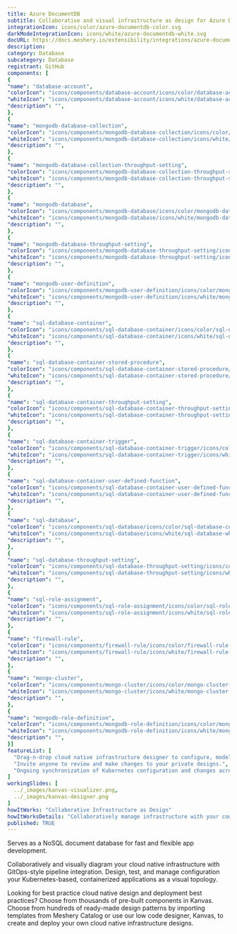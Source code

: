```yaml
---
title: Azure DocumentDB
subtitle: Collaborative and visual infrastructure as design for Azure DocumentDB
integrationIcon: icons/color/azure-documentdb-color.svg
darkModeIntegrationIcon: icons/white/azure-documentdb-white.svg
docURL: https://docs.meshery.io/extensibility/integrations/azure-documentdb
description: 
category: Database
subcategory: Database
registrant: GitHub
components: [
{
"name": "database-account",
"colorIcon": "icons/components/database-account/icons/color/database-account-color.svg",
"whiteIcon": "icons/components/database-account/icons/white/database-account-white.svg",
"description": "",
},
{
"name": "mongodb-database-collection",
"colorIcon": "icons/components/mongodb-database-collection/icons/color/mongodb-database-collection-color.svg",
"whiteIcon": "icons/components/mongodb-database-collection/icons/white/mongodb-database-collection-white.svg",
"description": "",
},
{
"name": "mongodb-database-collection-throughput-setting",
"colorIcon": "icons/components/mongodb-database-collection-throughput-setting/icons/color/mongodb-database-collection-throughput-setting-color.svg",
"whiteIcon": "icons/components/mongodb-database-collection-throughput-setting/icons/white/mongodb-database-collection-throughput-setting-white.svg",
"description": "",
},
{
"name": "mongodb-database",
"colorIcon": "icons/components/mongodb-database/icons/color/mongodb-database-color.svg",
"whiteIcon": "icons/components/mongodb-database/icons/white/mongodb-database-white.svg",
"description": "",
},
{
"name": "mongodb-database-throughput-setting",
"colorIcon": "icons/components/mongodb-database-throughput-setting/icons/color/mongodb-database-throughput-setting-color.svg",
"whiteIcon": "icons/components/mongodb-database-throughput-setting/icons/white/mongodb-database-throughput-setting-white.svg",
"description": "",
},
{
"name": "mongodb-user-definition",
"colorIcon": "icons/components/mongodb-user-definition/icons/color/mongodb-user-definition-color.svg",
"whiteIcon": "icons/components/mongodb-user-definition/icons/white/mongodb-user-definition-white.svg",
"description": "",
},
{
"name": "sql-database-container",
"colorIcon": "icons/components/sql-database-container/icons/color/sql-database-container-color.svg",
"whiteIcon": "icons/components/sql-database-container/icons/white/sql-database-container-white.svg",
"description": "",
},
{
"name": "sql-database-container-stored-procedure",
"colorIcon": "icons/components/sql-database-container-stored-procedure/icons/color/sql-database-container-stored-procedure-color.svg",
"whiteIcon": "icons/components/sql-database-container-stored-procedure/icons/white/sql-database-container-stored-procedure-white.svg",
"description": "",
},
{
"name": "sql-database-container-throughput-setting",
"colorIcon": "icons/components/sql-database-container-throughput-setting/icons/color/sql-database-container-throughput-setting-color.svg",
"whiteIcon": "icons/components/sql-database-container-throughput-setting/icons/white/sql-database-container-throughput-setting-white.svg",
"description": "",
},
{
"name": "sql-database-container-trigger",
"colorIcon": "icons/components/sql-database-container-trigger/icons/color/sql-database-container-trigger-color.svg",
"whiteIcon": "icons/components/sql-database-container-trigger/icons/white/sql-database-container-trigger-white.svg",
"description": "",
},
{
"name": "sql-database-container-user-defined-function",
"colorIcon": "icons/components/sql-database-container-user-defined-function/icons/color/sql-database-container-user-defined-function-color.svg",
"whiteIcon": "icons/components/sql-database-container-user-defined-function/icons/white/sql-database-container-user-defined-function-white.svg",
"description": "",
},
{
"name": "sql-database",
"colorIcon": "icons/components/sql-database/icons/color/sql-database-color.svg",
"whiteIcon": "icons/components/sql-database/icons/white/sql-database-white.svg",
"description": "",
},
{
"name": "sql-database-throughput-setting",
"colorIcon": "icons/components/sql-database-throughput-setting/icons/color/sql-database-throughput-setting-color.svg",
"whiteIcon": "icons/components/sql-database-throughput-setting/icons/white/sql-database-throughput-setting-white.svg",
"description": "",
},
{
"name": "sql-role-assignment",
"colorIcon": "icons/components/sql-role-assignment/icons/color/sql-role-assignment-color.svg",
"whiteIcon": "icons/components/sql-role-assignment/icons/white/sql-role-assignment-white.svg",
"description": "",
},
{
"name": "firewall-rule",
"colorIcon": "icons/components/firewall-rule/icons/color/firewall-rule-color.svg",
"whiteIcon": "icons/components/firewall-rule/icons/white/firewall-rule-white.svg",
"description": "",
},
{
"name": "mongo-cluster",
"colorIcon": "icons/components/mongo-cluster/icons/color/mongo-cluster-color.svg",
"whiteIcon": "icons/components/mongo-cluster/icons/white/mongo-cluster-white.svg",
"description": "",
},
{
"name": "mongodb-role-definition",
"colorIcon": "icons/components/mongodb-role-definition/icons/color/mongodb-role-definition-color.svg",
"whiteIcon": "icons/components/mongodb-role-definition/icons/white/mongodb-role-definition-white.svg",
"description": "",
}]
featureList: [
  "Drag-n-drop cloud native infrastructure designer to configure, model, and deploy your workloads.",
  "Invite anyone to review and make changes to your private designs.",
  "Ongoing synchronization of Kubernetes configuration and changes across any number of clusters."
]
workingSlides: [
  ../_images/kanvas-visualizer.png,
  ../_images/kanvas-designer.png
]
howItWorks: "Collaborative Infrastructure as Design"
howItWorksDetails: "Collaboratively manage infrastructure with your coworkers synchronously sharing the same designs."
published: TRUE
---
```

<p>
Serves as a NoSQL document database for fast and flexible app development.
</p>
<p>
    Collaboratively and visually diagram your cloud native infrastructure with GitOps-style pipeline integration. Design, test, and manage configuration your Kubernetes-based, containerized applications as a visual topology.
</p>
<p>
    Looking for best practice cloud native design and deployment best practices? Choose from thousands of pre-built components in Kanvas. Choose from hundreds of ready-made design patterns by importing templates from Meshery Catalog or use our low code designer, Kanvas, to create and deploy your own cloud native infrastructure designs.
</p>
